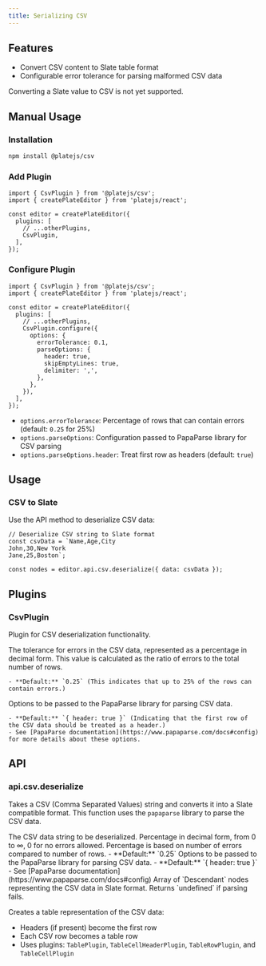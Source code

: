 ```yaml
---
title: Serializing CSV
---
```


<ComponentPreview name="csv-demo" />

<PackageInfo>

## Features

- Convert CSV content to Slate table format
- Configurable error tolerance for parsing malformed CSV data

<Callout className="my-4" type="note">
  Converting a Slate value to CSV is not yet supported.
</Callout>

</PackageInfo>

## Manual Usage

<Steps>

### Installation

```bash
npm install @platejs/csv
```

### Add Plugin

```tsx
import { CsvPlugin } from '@platejs/csv';
import { createPlateEditor } from 'platejs/react';

const editor = createPlateEditor({
  plugins: [
    // ...otherPlugins,
    CsvPlugin,
  ],
});
```

### Configure Plugin

```tsx
import { CsvPlugin } from '@platejs/csv';
import { createPlateEditor } from 'platejs/react';

const editor = createPlateEditor({
  plugins: [
    // ...otherPlugins,
    CsvPlugin.configure({
      options: {
        errorTolerance: 0.1,
        parseOptions: {
          header: true,
          skipEmptyLines: true,
          delimiter: ',',
        },
      },
    }),
  ],
});
```

- `options.errorTolerance`: Percentage of rows that can contain errors (default: `0.25` for 25%)
- `options.parseOptions`: Configuration passed to PapaParse library for CSV parsing
- `options.parseOptions.header`: Treat first row as headers (default: `true`)

</Steps>

## Usage

### CSV to Slate

Use the API method to deserialize CSV data:

```tsx
// Deserialize CSV string to Slate format
const csvData = `Name,Age,City
John,30,New York
Jane,25,Boston`;

const nodes = editor.api.csv.deserialize({ data: csvData });
```

## Plugins

### CsvPlugin

Plugin for CSV deserialization functionality.

<API name="CsvPlugin">
<APIOptions>
  <APIItem name="errorTolerance" type="number" optional>
    The tolerance for errors in the CSV data, represented as a percentage in decimal form. This value is calculated as the ratio of errors to the total number of rows.

    - **Default:** `0.25` (This indicates that up to 25% of the rows can contain errors.)
  </APIItem>
  <APIItem name="parseOptions" type="ParseConfig" optional>
    Options to be passed to the PapaParse library for parsing CSV data.

    - **Default:** `{ header: true }` (Indicating that the first row of the CSV data should be treated as a header.)
    - See [PapaParse documentation](https://www.papaparse.com/docs#config) for more details about these options.
  </APIItem>
</APIOptions>
</API>

## API

### api.csv.deserialize

Takes a CSV (Comma Separated Values) string and converts it into a Slate compatible format. This function uses the `papaparse` library to parse the CSV data.

<API name="deserialize">
<APIParameters>
  <APIItem name="data" type="string">
    The CSV data string to be deserialized.
  </APIItem>
  <APIItem name="errorTolerance" type="number" optional>
    Percentage in decimal form, from 0 to ∞, 0 for no errors allowed. Percentage is based on number of errors compared to number of rows.
    - **Default:** `0.25`
  </APIItem>
  <APIItem name="parseOptions" type="ParseConfig">
    Options to be passed to the PapaParse library for parsing CSV data.
    - **Default:** `{ header: true }`
    - See [PapaParse documentation](https://www.papaparse.com/docs#config)
  </APIItem>
</APIParameters>

<APIReturns type="Descendant[]">
  Array of `Descendant` nodes representing the CSV data in Slate format. Returns `undefined` if parsing fails.
</APIReturns>
</API>

Creates a table representation of the CSV data:
- Headers (if present) become the first row
- Each CSV row becomes a table row
- Uses plugins: `TablePlugin`, `TableCellHeaderPlugin`, `TableRowPlugin`, and `TableCellPlugin`
